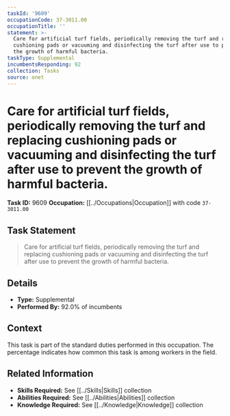 ```yaml
---
taskId: '9609'
occupationCode: 37-3011.00
occupationTitle: ''
statement: >-
  Care for artificial turf fields, periodically removing the turf and replacing
  cushioning pads or vacuuming and disinfecting the turf after use to prevent
  the growth of harmful bacteria.
taskType: Supplemental
incumbentsResponding: 92
collection: Tasks
source: onet
---
```

# Care for artificial turf fields, periodically removing the turf and replacing cushioning pads or vacuuming and disinfecting the turf after use to prevent the growth of harmful bacteria.

**Task ID:** 9609
**Occupation:** [[../Occupations|Occupation]] with code `37-3011.00`

## Task Statement

> Care for artificial turf fields, periodically removing the turf and replacing cushioning pads or vacuuming and disinfecting the turf after use to prevent the growth of harmful bacteria.

## Details

- **Type:** Supplemental
- **Performed By:** 92.0% of incumbents

## Context

This task is part of the standard duties performed in this occupation. The percentage indicates how common this task is among workers in the field.

## Related Information

- **Skills Required:** See [[../Skills|Skills]] collection
- **Abilities Required:** See [[../Abilities|Abilities]] collection
- **Knowledge Required:** See [[../Knowledge|Knowledge]] collection
